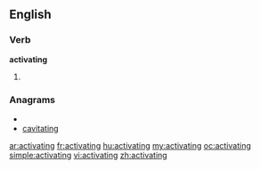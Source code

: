 ==English==

===Verb===
'''activating'''

# {{present participle of|[[activate]]}}


===Anagrams===
* {{alphagram|aacgiinttv}}
* [[cavitating#English|cavitating]]

[[ar:activating]]
[[fr:activating]]
[[hu:activating]]
[[my:activating]]
[[oc:activating]]
[[simple:activating]]
[[vi:activating]]
[[zh:activating]]